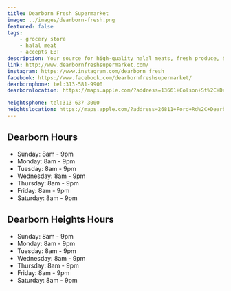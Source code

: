 ```yaml
---
title: Dearborn Fresh Supermarket
image: ../images/dearborn-fresh.png
featured: false
tags:
    - grocery store
    - halal meat
    - accepts EBT
description: Your source for high-quality halal meats, fresh produce, & specialty foods in Dearborn & Dearborn Heights.
link: http://www.dearbornfreshsupermarket.com/
instagram: https://www.instagram.com/dearborn_fresh
facebook: https://www.facebook.com/dearbornfreshsupermarket/
dearbornphone: tel:313-581-9900
dearbornlocation: https://maps.apple.com/?address=13661+Colson+St%2C+Dearborn%2C+MI+48126%2C+United+States&auid=7644303033548609571&ll=42.324247%2C-83.176954&lsp=9902&q=Dearborn+Fresh+Supermarket

heightsphone: tel:313-637-3000
heightslocation: https://maps.apple.com/?address=26811+Ford+Rd%2C+Dearborn+Heights%2C+MI+48127%2C+United+States&auid=6606501519919045791&ll=42.3258681%2C-83.3041656&lsp=9902&q=Dearborn+Fresh+Supermarket
---
```


## Dearborn Hours

- Sunday: 8am - 9pm
- Monday: 8am - 9pm
- Tuesday: 8am - 9pm
- Wednesday: 8am - 9pm
- Thursday: 8am - 9pm
- Friday: 8am - 9pm
- Saturday: 8am - 9pm

## Dearborn Heights Hours

- Sunday: 8am - 9pm
- Monday: 8am - 9pm
- Tuesday: 8am - 9pm
- Wednesday: 8am - 9pm
- Thursday: 8am - 9pm
- Friday: 8am - 9pm
- Saturday: 8am - 9pm